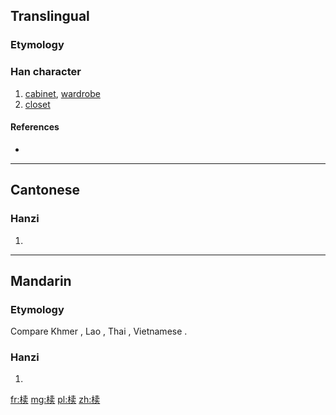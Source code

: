 {{also|櫝}}
==Translingual==

===Etymology===
{{Han simp|櫝|f=賣|t=卖}}

===Han character===
{{Han char|rn=75|rad=木|as=08|sn=12|four=|canj=木十弓大 (DJNK)}}

# [[cabinet]], [[wardrobe]]
# [[closet]]

====References====
* {{Han ref|kx=0537.131|hdz=21228.040|uh=691F|ud=26911}}

----

==Cantonese==

===Hanzi===
{{yue-hanzi|jyut=|y=duk6|tra=櫝}}

# {{defn|lang=yue|sort=木08}}

----

==Mandarin==

===Etymology===
Compare Khmer {{l|km|ទូ}}, Lao {{l|lo|ຕູ້}}, Thai {{l|th|ตู้|tr=dtôo}}, Vietnamese {{l|vi|tủ}}.

===Hanzi===
{{cmn-hanzi|tra=櫝|pin=[[dú]] ([[du2]])|wg=tu<sup>2</sup>}}

# {{defn|lang=cmn|sort=木08}}

[[fr:椟]]
[[mg:椟]]
[[pl:椟]]
[[zh:椟]]